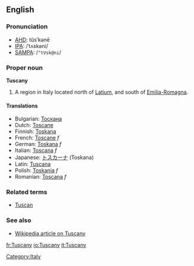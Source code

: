 ==English==
===Pronunciation===
*[[AHD]]: tŭsʹkənē
*[[IPA]]: /ˈtʌskəni/
*[[SAMPA]]: /<tt>"tVsk@ni</tt>/

===Proper noun===
'''Tuscany'''

#A region in Italy located north of [[Latium]], and south of [[Emilia-Romagna]]. 

====Translations====

*Bulgarian: [[Тоскана]]
*Dutch: [[Toscane]]
*Finnish: [[Toskana]]
*French: [[Toscane]] ''f''
*German: [[Toskana]] ''f''
*Italian: [[Toscana]] ''f''
*Japanese: [[トスカーナ]] (Toskana)
*Latin: [[Tuscana]]
*Polish: [[Toskania]] ''f''
*Romanian: [[Toscana]] ''f''

===Related terms===
*[[Tuscan]]

===See also===
*[[w:Tuscany|Wikipedia article on Tuscany]]

[[Category:Italy]]

[[fr:Tuscany]]
[[io:Tuscany]]
[[it:Tuscany]]
